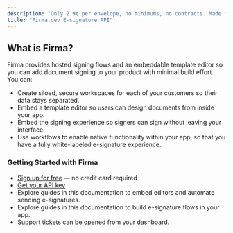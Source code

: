 ```yaml
---
description: "Only 2.9¢ per envelope, no minimums, no contracts. Made for SaaS to embed multi-team signature flows fast."
title: "Firma.dev E-signature API"
---
```


## What is Firma?

Firma provides hosted signing flows and an embeddable template editor so you can add document signing to your product with minimal build effort. You can:

- Create siloed, secure workspaces for each of your customers so their data stays separated.
- Embed a template editor so users can design documents from inside your app.
- Embed the signing experience so signers can sign without leaving your interface.
- Use workflows to enable native functionality within your app, so that you have a fully white-labeled e-signature experience.

### Getting Started with Firma

- [Sign up for free](https://firma.dev/signup) — no credit card required
- [Get your API key](https://app.firma.dev/dashboard)
- Explore guides in this documentation to embed editors and automate sending e-signatures.
- Explore guides in this documentation to build e-signature flows in your app.
- Support tickets can be opened from your dashboard.